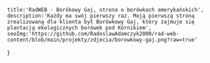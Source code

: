     title:'RadWEB - Borókowy Gaj, strona o borówkach amerykańskich',
    description:'Każdy ma swój pierwszy raz. Moją pierwszą stroną zrealizowaną dla klienta był Borówkowy Gaj, który zajmuje się plantacją ekologicznych borówek pod Kórnikiem',
    seoImg:'https://github.com/RadoslawAdamczyk2000/rad-web-content/blob/main/projekty/zdjecia/borowkowy-gaj.png?raw=true'
}

<Title main={true} title='Borówkowy Gaj'/>
<Tags 
    tech={true}
    tags={[techObj.html.icon,techObj.css.icon,techObj.bootstrap.icon,techObj.javascript.icon]}
/>
<Content isExcerpt={true}>
    Każdy postawia swój pierwszy krok na rynku. Moim pierwszym krokiem była strona zrealizowana dla Borókowego Gaju - gospodarstwa, które należy do ojca mojego kolegi. Niedługo minie rok od zrealizowania tej strony. Dziś napewno napisałbym lepiej tą stronę, jednak z perspektywy pozycjonera statystyki są idealne.
</Content>
<Img 
isMain={true} 
image='https://github.com/RadoslawAdamczyk2000/rad-web-content/blob/main/projekty/zdjecia/borowkowy-gaj.png?raw=true' 
title='Borówkowy Gaj - zdjęcie strony'
/>
<Title isH2={true} title='Dobór narzędzi'/>
<Content isExcerpt={false}>
Podstawą każdej pracy, jest wcześniejsze przygotowanie się do niej. W przypadku tworzenia stron internetowych jest to **dobór technologii**. Chciałem postawić na prostotę, bo ona zawsze się obroni. Wybrałem [HTML](/blog/czym-jest-html-historia-czy-terazniejszosc), [CSS](/blog/pseudo-css) wraz z jego najpopularniejszym frameworkiem Bootstrapem oraz prosty JavaScript. 
</Content>
<Content isExcerpt={false}>
Strona składa się z 7 podstron: 
    - *start*
    - *o nas*
    - *bio produktów*
    - *specjalistów*
    - *oferty*
    - *galerii*
    - *kontaktu*
</Content>
<Content isExcerpt={false}>
Jednak powyższe menu nie prowadzi do nowych podstron, tylko kieruje do odpowiednik sekcji o odpowiednim id. Przy użyciu właściwości **scroll-behaviour** w CSS, odpowiadającej przewijaniu na stronie i ustawieniu na **smooth** daje uczucie płynności podczas przeglądania strony.
</Content>
<Title isH2={true} title='Wyniki w wyszukiwarce'/>
<Content isExcerpt={false}>
Prywatnie jestem bardzo zadowolony z osiągnięć tej strony w Google. Wedle stanu na 12 kwietnia 2022 wyniki SEO prezentują się następująco:
- **48** kliknięć,
- **1003** wyświetlenia,
- oraz średnia pozycja to **4,2**.
</Content>
<Content isExcerpt={false}>
Jak na stronę o tak relatywnie długim stażu to naprawdę rewelacyjny wynik. Jednak każdy kto ma ambicje, wie co by można zmienić w stronie, aby lepiej propserowała w internecie, a także spełniała wszystkie [cechy dobrej strony internetowej](/blog/cechy-dobrej-strony-internetowej). 
W pierwszej kolejności zmieniłbym zdjęcie w tle na obrazek wektorowy, zrobiłbym baner ze zdjęciem o niższej jakości lub wogóle zrezygnował z fotografii. Dalszym krokiem byłoby stworzenie kolejnych podstron, które przenosiłby na kolejne adresy. Dałoby to możliwość praktyczniejszego odnalezienie tych informacji, których domaga się użytkownik. To w dłuższej perspektywie pozwoliłoby dostać się do słynnego **TOP 3** w Google.
</Content>

